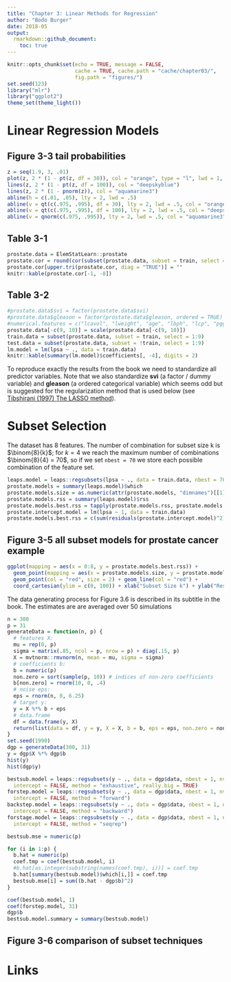 ```yaml
---
title: "Chapter 3: Linear Methods for Regression"
author: "Bodo Burger"
date: 2018-05
output:
  rmarkdown::github_document:
    toc: true
---
```


```r
knitr::opts_chunk$set(echo = TRUE, message = FALSE,
                      cache = TRUE, cache.path = "cache/chapter03/",
                      fig.path = "figures/")
set.seed(123)
library("mlr")
library("ggplot2")
theme_set(theme_light())
```

# Linear Regression Models


## Figure 3-3 tail probabilities

```r
z = seq(1.9, 3, .01)
plot(z, 2 * (1 - pt(z, df = 30)), col = "orange", type = "l", lwd = 1, xlab = "Z", ylab = "Tail Probabilities")
lines(z, 2 * (1 - pt(z, df = 100)), col = "deepskyblue")
lines(z, 2 * (1 - pnorm(z)), col = "aquamarine3")
abline(h = c(.01, .05), lty = 2, lwd = .5)
abline(v = qt(c(.975, .995), df = 30), lty = 2, lwd = .5, col = "orange")
abline(v = qt(c(.975, .995), df = 100), lty = 2, lwd = .5, col = "deepskyblue")
abline(v = qnorm(c(.975, .995)), lty = 2, lwd = .5, col = "aquamarine3")
```

## Table 3-1

```r
prostate.data = ElemStatLearn::prostate
prostate.cor = round(cor(subset(prostate.data, subset = train, select = 1:8)), digits = 3)
prostate.cor[upper.tri(prostate.cor, diag = "TRUE")] = ""
knitr::kable(prostate.cor[-1, -8])
```

## Table 3-2

```r
#prostate.data$svi = factor(prostate.data$svi) 
#prostate.data$gleason = factor(prostate.data$gleason, ordered = TRUE)
#numerical.features = c("lcavol", "lweight", "age", "lbph", "lcp", "pgg45")
prostate.data[-c(9, 10)] = scale(prostate.data[-c(9, 10)])
train.data = subset(prostate.data, subset = train, select = 1:9)
test.data = subset(prostate.data, subset = !train, select = 1:9)
lm.model = lm(lpsa ~ ., data = train.data)
knitr::kable(summary(lm.model)$coefficients[, -4], digits = 2)
```

To reproduce exactly the results from the book we need to standardize all predictor variables. Note that we also standardize **svi** (a factor / dummy variable) and **gleason** (a ordered categorical variable) which seems odd but is suggested for the regularization method that is used below (see [Tibshirani (1997) The LASSO method](http://statweb.stanford.edu/~tibs/lasso/fulltext.pdf)).

# Subset Selection

The dataset has 8 features. The number of combination for subset size k is $\binom{8}{k}$; for 
$k = 4$ we reach the maximum number of combinations $\binom{8}{4} = 70$, so if we set `nbest = 70`
we store each possible combination of the feature set.

```r
leaps.model = leaps::regsubsets(lpsa ~ ., data = train.data, nbest = 70, really.big = TRUE)
prostate.models = summary(leaps.model)$which
prostate.models.size = as.numeric(attr(prostate.models, "dimnames")[[1]])
prostate.models.rss = summary(leaps.model)$rss
prostate.models.best.rss = tapply(prostate.models.rss, prostate.models.size, min)
prostate.intercept.model = lm(lpsa ~ 1, data = train.data)
prostate.models.best.rss = c(sum(residuals(prostate.intercept.model)^2), prostate.models.best.rss)
```

## Figure 3-5 all subset models for prostate cancer example

```r
ggplot(mapping = aes(x = 0:8, y = prostate.models.best.rss)) +
  geom_point(mapping = aes(x = prostate.models.size, y = prostate.models.rss), col = "slategray") + 
  geom_point(col = "red", size = 2) + geom_line(col = "red") +
  coord_cartesian(ylim = c(0, 100)) + xlab("Subset Size k") + ylab("Residual Sum-of-Squares")
```

The data generating process for Figure 3.6 is described in its subtitle in the book. The estimates are are averaged over 50 simulations

```r
n = 300
p = 31
generateData = function(n, p) {
  # features X:
  mu = rep(0, p)
  sigma = matrix(.85, ncol = p, nrow = p) + diag(.15, p)
  X = mvtnorm::rmvnorm(n, mean = mu, sigma = sigma)
  # coefficients b:
  b = numeric(p)
  non.zero = sort(sample(p, 10)) # indices of non-zero coefficients
  b[non.zero] = rnorm(10, 0, .4)
  # noise eps:
  eps = rnorm(n, 0, 6.25)
  # target y:
  y = X %*% b + eps
  # data.frame
  df = data.frame(y, X)
  return(list(data = df, y = y, X = X, b = b, eps = eps, non.zero = non.zero))
}
set.seed(1990)
dgp = generateData(300, 31)
y = dgp$X %*% dgp$b
hist(y)
hist(dgp$y)

bestsub.model = leaps::regsubsets(y ~ ., data = dgp$data, nbest = 1, nvmax = 300540195,
  intercept = FALSE, method = "exhaustive", really.big = TRUE)
forstep.model = leaps::regsubsets(y ~ ., data = dgp$data, nbest = 1, nvmax = 31,
  intercept = FALSE, method = "forward")
backstep.model = leaps::regsubsets(y ~ ., data = dgp$data, nbest = 1, nvmax = 31,
  intercept = FALSE, method = "backward")
forstage.model = leaps::regsubsets(y ~ ., data = dgp$data, nbest = 1, nvmax = 31,
  intercept = FALSE, method = "seqrep")

bestsub.mse = numeric(p)

for (i in 1:p) {
  b.hat = numeric(p)
  coef.tmp = coef(bestsub.model, i)
  #b.hat[as.integer(substring(names(coef.tmp), i))] = coef.tmp
  b.hat[summary(bestsub.model)$which[i,]] = coef.tmp
  bestsub.mse[i] = sum((b.hat - dgp$b)^2)
}

coef(bestsub.model, 1)
coef(forstep.model, 31)
dgp$b
bestsub.model.summary = summary(bestsub.model)

```

## Figure 3-6 comparison of subset techniques

# Links
